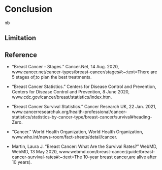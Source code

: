 # Conclusion

nb

## Limitation

## Reference

* “Breast Cancer - Stages.” Cancer.Net, 14 Aug. 2020, www.cancer.net/cancer-types/breast-cancer/stages#:~:text=There are 5 stages of,to plan the best treatments.

* “Breast Cancer Statistics.” Centers for Disease Control and Prevention, Centers for Disease Control and Prevention, 8 June 2020, www.cdc.gov/cancer/breast/statistics/index.htm.

* “Breast Cancer Survival Statistics.” Cancer Research UK, 22 Jan. 2021, www.cancerresearchuk.org/health-professional/cancer-statistics/statistics-by-cancer-type/breast-cancer/survival#heading-Zero.

* “Cancer.” World Health Organization, World Health Organization, www.who.int/news-room/fact-sheets/detail/cancer.

* Martin, Laura J. “Breast Cancer: What Are the Survival Rates?” WebMD, WebMD, 13 May 2020, www.webmd.com/breast-cancer/guide/breast-cancer-survival-rates#:~:text=The 10-year breast cancer,are alive after 10 years).